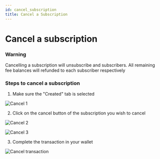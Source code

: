 ```yaml
---
id: cancel_subscription
title: Cancel a Subscription
---
```


# Cancel a subscription

### Warning

Cancelling a subscription will unsubscribe and subscribers. All remaining fee balances will refunded to each subscriber respectively

### Steps to cancel a subscription

1. Make sure the "Created" tab is selected

![Cancel 1](../../../assets/cancel_1.png)

2. Click on the cancel button of the subscription you wish to cancel

![Cancel 2](../../../assets/cancel_2.png)

![Cancel 3](../../../assets/cancel_3.png)

3. Complete the transaction in your wallet

![Cancel transaction](../../../assets/cancel_transaction.png)